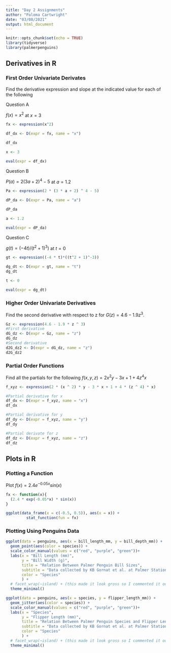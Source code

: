```yaml
---
title: "Day 2 Assignments"
author: "Paloma Cartwright"
date: "03/08/2021"
output: html_document
---
```


```r
knitr::opts_chunk$set(echo = TRUE)
library(tidyverse)
library(palmerpenguins)
```

## Derivatives in R

### First Order Univariate Derivates

Find the derivative expression and slope at the indicated value for each of the following

Question A

$f(x) = x^2$ at $x = 3$

```r

fx <- expression(x^2)

df_dx <- D(expr = fx, name = "x")

df_dx

x <- 3 

eval(expr = df_dx)

```

Question B

$P(a) = 2(3a+2)^4 - 5$ at $a = 1.2$

```r

Pa <- expression(2 * (3 * a + 2) ^ 4 - 5)

dP_da <- D(expr = Pa, name = "a")

dP_da

a <- 1.2 

eval(expr = dP_da)

```

Question C

$g(t) = (-4t)/(t^2+1)^3)$ at $t = 0$

```r
gt <- expression((-4 * t)*((t^2 + 1)^-3))

dg_dt <- D(expr = gt, name = "t")
dg_dt

t <- 0

eval(expr = dg_dt)


```

### Higher Order Univariate Derivatives

Find the second derivative with respect to z for $G(z) = 4.6 - 1.9z^3$.

```r

Gz <- expression(4.6 - 1.9 * z ^ 3)
#First derivative
dG_dz <- D(expr = Gz, name = "z")
dG_dz
#Second derivative
d2G_dz2 <- D(expr = dG_dz, name = "z")
d2G_dz2

```

### Partial Order Functions

Find all the partials for the following $f(x, y, z) = 2x^2y - 3x + 1 + 4z^4x$

```r
f_xyz <- expression(2 * (x ^ 2) * y - 3 * x + 1 + 4 * (z ^ 4) * x)

#Partial derivative for x 
df_dx <- D(expr = f_xyz, name = "x")
df_dx

#Partial derivative for y 
df_dy <- D(expr = f_xyz, name = "y")
df_dy

#Partial derivate for z 
df_dz <- D(expr = f_xyz, name = "z")
df_dz

```

## Plots in R

### Plotting a Function

Plot $f(x) = 2.4e^{-0.05x} sin(x)$

```r

fx <- function(x){
  (2.4 * exp(-0.05*x) * sin(x))
}

ggplot(data_frame(x = c(-0.5, 0.5)), aes(x = x)) +
         stat_function(fun = fx)

```


### Plotting Using Penguins Data 

```r

ggplot(data = penguins, aes(x = bill_length_mm, y = bill_depth_mm)) + 
  geom_point(aes(color = species)) +
  scale_color_manual(values = c("red", "purple", "green"))+ 
  labs(x = "Bill Length (mm)", 
       y = "Bill Width (g)", 
       title = "Relation Between Palmer Penguin Bill Sizes", 
       subtitle = "Data collected by KB Gornat et al. at Palmer Station", 
       color = "Species"
       ) +
  # facet_wrap(~island) + (this made it look gross so I commented it out)
  theme_minimal()


```


```r

ggplot(data = penguins, aes(x = species, y = flipper_length_mm)) + 
  geom_jitter(aes(color = species)) +
  scale_color_manual(values = c("red", "purple", "green"))+ 
  labs(x = "Species", 
       y = "Flipper Length (mm)", 
       title = "Relation Between Palmer Penguin Species and Flipper Lengths",
       subtitle = "Data collected by KB Gornat et al. at Palmer Station", 
       color = "Species"
       ) +
  # facet_wrap(~island) + (this made it look gross so I commented it out)
  theme_minimal()

```

